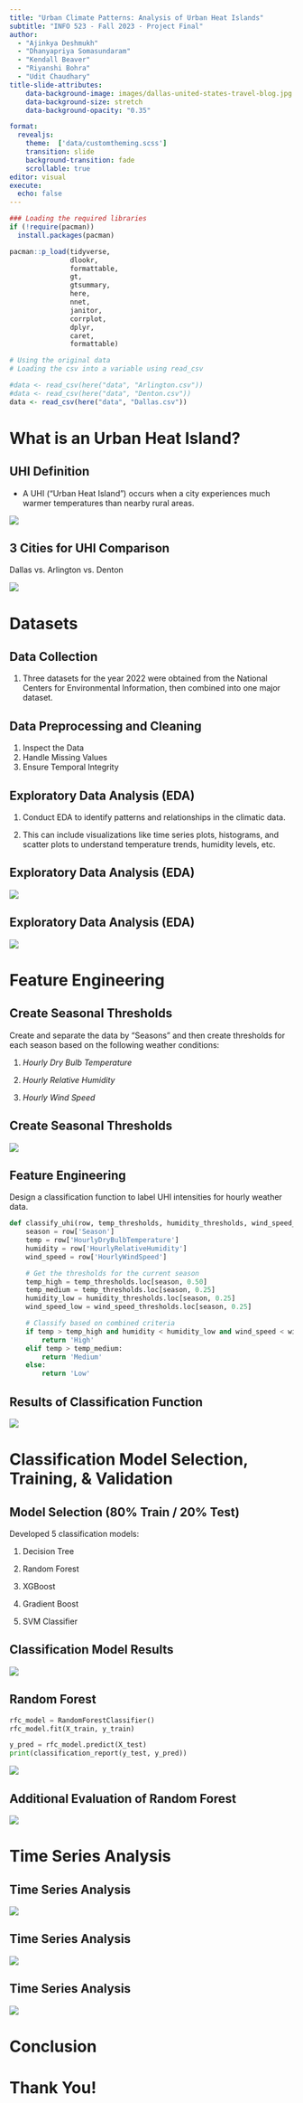 ```yaml
---
title: "Urban Climate Patterns: Analysis of Urban Heat Islands"
subtitle: "INFO 523 - Fall 2023 - Project Final"
author: 
  - "Ajinkya Deshmukh"
  - "Dhanyapriya Somasundaram"
  - "Kendall Beaver"
  - "Riyanshi Bohra"
  - "Udit Chaudhary"
title-slide-attributes:
    data-background-image: images/dallas-united-states-travel-blog.jpg
    data-background-size: stretch
    data-background-opacity: "0.35"

format:
  revealjs:
    theme:  ['data/customtheming.scss']
    transition: slide
    background-transition: fade
    scrollable: true    
editor: visual
execute:
  echo: false
---
```


```r
### Loading the required libraries
if (!require(pacman))
  install.packages(pacman)

pacman::p_load(tidyverse,   
               dlookr,      
               formattable, 
               gt,          
               gtsummary,
               here,
               nnet,
               janitor,
               corrplot,
               dplyr,
               caret,
               formattable)
```

```r
# Using the original data
# Loading the csv into a variable using read_csv

#data <- read_csv(here("data", "Arlington.csv"))
#data <- read_csv(here("data", "Denton.csv"))
data <- read_csv(here("data", "Dallas.csv"))
```

# **What is an Urban Heat Island?** {background-image="images/dallas-united-states-travel-blog.jpg" background-opacity="0.35"}

## **UHI Definition** {background-image="images/dallas-united-states-travel-blog.jpg" background-opacity="0.35"}

-   A UHI ("Urban Heat Island") occurs when a city experiences much warmer temperatures than nearby rural areas.

![](images/UHI_Title.png){fig-align="center"}

## **3 Cities for UHI Comparison** {background-image="images/dallas-united-states-travel-blog.jpg" background-opacity="0.35"}

Dallas vs. Arlington vs. Denton

![](images/google_maps_dallas_metro.png){fig-align="center"}

# **Datasets** {background-image="images/dallas-united-states-travel-blog.jpg" background-opacity="0.35"}

## **Data Collection** {background-image="images/dallas-united-states-travel-blog.jpg" background-opacity="0.35"}

1.  Three datasets for the year 2022 were obtained from the National Centers for Environmental Information, then combined into one major dataset.

## Data Preprocessing and Cleaning {background-image="images/dallas-united-states-travel-blog.jpg" background-opacity="0.35"}

1.  Inspect the Data
2.  Handle Missing Values
3.  Ensure Temporal Integrity

## Exploratory Data Analysis (EDA) {background-image="images/dallas-united-states-travel-blog.jpg" background-opacity="0.35"}

1.  Conduct EDA to identify patterns and relationships in the climatic data.

2.  This can include visualizations like time series plots, histograms, and scatter plots to understand temperature trends, humidity levels, etc.

## Exploratory Data Analysis (EDA) {background-image="images/dallas-united-states-travel-blog.jpg" background-opacity="0.35"}

![](images/day_vs_night_temps.png){fig-align="center"}

## Exploratory Data Analysis (EDA) {background-image="images/dallas-united-states-travel-blog.jpg" background-opacity="0.35"}

![](images/Region_Comaprison_by_months.png){fig-align="center"}

# Feature Engineering {background-image="images/dallas-united-states-travel-blog.jpg" background-opacity="0.35"}

## Create Seasonal Thresholds {background-image="images/dallas-united-states-travel-blog.jpg" background-opacity="0.35"}

Create and separate the data by "Seasons" and then create thresholds for each season based on the following weather conditions:

1.  *Hourly Dry Bulb Temperature*

2.  *Hourly Relative Humidity*

3.  *Hourly Wind Speed*

## Create Seasonal Thresholds {background-image="images/dallas-united-states-travel-blog.jpg" background-opacity="0.35"}

![](images/dallas_season_quartiles.png){fig-align="center"}

## Feature Engineering {background-image="images/dallas-united-states-travel-blog.jpg" background-opacity="0.35"}

Design a classification function to label UHI intensities for hourly weather data.

``` python
def classify_uhi(row, temp_thresholds, humidity_thresholds, wind_speed_thresholds):
    season = row['Season']
    temp = row['HourlyDryBulbTemperature']
    humidity = row['HourlyRelativeHumidity']
    wind_speed = row['HourlyWindSpeed']

    # Get the thresholds for the current season
    temp_high = temp_thresholds.loc[season, 0.50]
    temp_medium = temp_thresholds.loc[season, 0.25]
    humidity_low = humidity_thresholds.loc[season, 0.25]
    wind_speed_low = wind_speed_thresholds.loc[season, 0.25]

    # Classify based on combined criteria
    if temp > temp_high and humidity < humidity_low and wind_speed < wind_speed_low:
        return 'High'
    elif temp > temp_medium:
        return 'Medium'
    else:
        return 'Low'
```

## Results of Classification Function {background-image="images/dallas-united-states-travel-blog.jpg" background-opacity="0.35"}

![](images/UHI_intensities.png){fig-align="center"}

# Classification Model Selection, Training, & Validation {background-image="images/dallas-united-states-travel-blog.jpg" background-opacity="0.35"}

## Model Selection (80% Train / 20% Test) {background-image="images/dallas-united-states-travel-blog.jpg" background-opacity="0.35"}

Developed 5 classification models:

1.  Decision Tree

2.  Random Forest

3.  XGBoost

4.  Gradient Boost

5.  SVM Classifier

## Classification Model Results {background-image="images/dallas-united-states-travel-blog.jpg" background-opacity="0.35"}

![](images/classification_model_comparison.png){fig-align="center"}

## Random Forest {background-image="images/dallas-united-states-travel-blog.jpg" background-opacity="0.35"}

``` python
rfc_model = RandomForestClassifier()
rfc_model.fit(X_train, y_train)

y_pred = rfc_model.predict(X_test)
print(classification_report(y_test, y_pred))
```

![](images/random_forest.png){fig-align="center"}

## Additional Evaluation of Random Forest {background-image="images/dallas-united-states-travel-blog.jpg" background-opacity="0.35"}

![](images/features_importance_RF.png){fig-align="center"}

# Time Series Analysis {background-image="images/dallas-united-states-travel-blog.jpg" background-opacity="0.35"}

## Time Series Analysis {background-image="images/dallas-united-states-travel-blog.jpg" background-opacity="0.35"}

![](images/time_series.png){fig-align="center"}

## Time Series Analysis {background-image="images/dallas-united-states-travel-blog.jpg" background-opacity="0.35"}

![](images/count%20of%20UHI%20Intensities.png){fig-align="center"}

## Time Series Analysis {background-image="images/dallas-united-states-travel-blog.jpg" background-opacity="0.35"}

![](images/third_time_series_analysis_plot.png){fig-align="center"}

# Conclusion {background-image="images/dallas-united-states-travel-blog.jpg" background-opacity="0.35"}

# Thank You! {background-image="images/dallas-united-states-travel-blog.jpg" background-opacity="0.35"}
